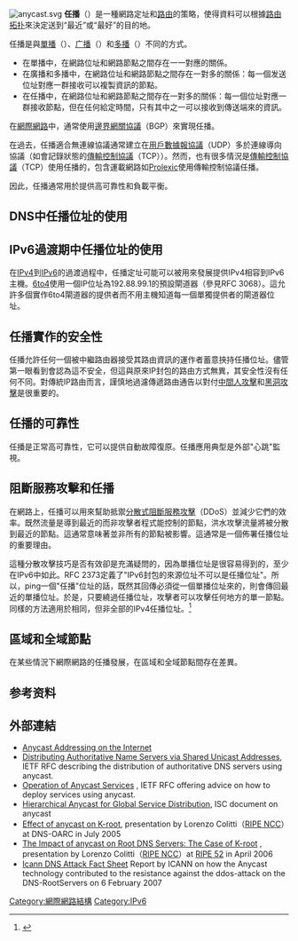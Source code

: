 {{refimprove|time=2018-04-26T07:15:34+00:00}}
{{NoteTA|G1=IT}}
{{for|十六国后赵大臣|任播 (十六国)}}
[[File:anycast.svg|right]]
{{routing scheme}}
'''任播'''（{{lang-en|'''anycast'''}}）是一種網路定址和[[路由|路由]]的策略，使得資料可以根據[[网络拓扑|路由拓扑]]來決定送到“最近”或“最好”的目的地。

任播是與[[單播|單播]]（{{lang|en|unicast}}）、[[廣播_(網路)|广播]]（{{lang|en|broadcast}}）和[[多播|多播]]（{{lang|en|multicast}}）不同的方式。

* 在單播中，在網路位址和網路節點之間存在一一對應的關係。
* 在廣播和多播中，在網路位址和網路節點之間存在一對多的關係：每一個发送位址對應一群接收可以複製資訊的節點。
* 在任播中，在網路位址和網路節點之間存在一對多的關係：每一個位址對應一群接收節點，但在任何給定時間，只有其中之一可以接收到傳送端來的資訊。

在[[網際網路|網際網路]]中，通常使用[[邊界網關協議|邊界網關協議]]（BGP）來實現任播。

在過去，任播適合無連線協議通常建立在[[用戶數據報協議|用戶數據報協議]]（UDP）多於連線導向協議（如會記錄狀態的[[傳輸控制協議|傳輸控制協議]]（TCP））。然而，也有很多情況是[[傳輸控制協議|傳輸控制協議]]（TCP）使用任播的，包含運載網路如[[Prolexic|Prolexic]]使用傳輸控制協議任播。

因此，任播通常用於提供高可靠性和負載平衡。

== DNS中任播位址的使用 ==

== IPv6過渡期中任播位址的使用 ==
在[[IPv4|IPv4]]到[[IPv6|IPv6]]的過渡過程中，任播定址可能可以被用來發展提供IPv4相容到IPv6主機。[[6to4|6to4]]使用一個IP位址為192.88.99.1的預設閘道器（參見RFC 3068）。這允許多個實作6to4閘道器的提供者而不用主機知道每一個單獨提供者的閘道器位址。

== 任播實作的安全性 ==
任播允許任何一個被中繼路由器接受其路由資訊的運作者蓄意挾持任播位址。儘管第一眼看到會認為這不安全，但這與原來IP封包的路由方式無異，其安全性沒有任何不同。對傳統IP路由而言，謹慎地過濾傳遞路由通告以對付[[中間人攻擊|中間人攻擊]]和[[黑洞攻擊|黑洞攻擊]]是很重要的。

== 任播的可靠性 ==
任播是正常高可靠性，它可以提供自動故障復原。任播應用典型是外部"心跳"監視。

== 阻斷服務攻擊和任播 ==
在網路上，任播可以用來幫助抵禦[[分散式阻斷服務攻擊|分散式阻斷服務攻擊]]（DDoS）並減少它們的效率。既然流量是導到最近的而非攻擊者程式能控制的節點，洪水攻擊流量將被分散到最近的節點。這通常意味著並非所有的節點被影響。這通常是一個佈署任播位址的重要理由。

這種分散攻擊技巧是否有效卻是充滿疑問的，因為單播位址是很容易得到的，至少在IPv6中如此。RFC 2373定義了"IPv6封包的來源位址不可以是任播位址"。所以，ping一個"任播"位址的話，既然其回傳必須從一個單播位址來的，則會傳回最近的單播位址。於是，只要繞過任播位址，攻擊者可以攻擊任何地方的單一節點。同樣的方法適用於相同，但非全部的IPv4任播位址。<ref>{{cite journal|author1=IEEE|title=IP anycast point-to-（any）point communication|journal=Internet Computing, IEEE|date=2002-08-07|volume=6|issue=2|pages=94 - 98|doi=10.1109/4236.991450|url=http://ieeexplore.ieee.org/iel5/4236/21386/00991450.pdf}}</ref>

== 區域和全域節點 ==
在某些情況下網際網路的任播發展，在區域和全域節點間存在差異。

== 参考资料 ==
{{Reflist}}

== 外部連結 ==
* [https://web.archive.org/web/20081201115617/http://aharp.ittns.northwestern.edu/papers/k5-anycast/index.html Anycast Addressing on the Internet]
* [https://web.archive.org/web/20081206201740/http://www.ietf.org/rfc/rfc3258.txt Distributing Authoritative Name Servers via Shared Unicast Addresses], IETF RFC describing the distribution of authoritative DNS servers using anycast.
* [http://www.ietf.org/rfc/rfc4786.txt Operation of Anycast Services] {{Wayback|url=http://www.ietf.org/rfc/rfc4786.txt |date=20181014114756 }}, IETF RFC offering advice on how to deploy services using anycast.
* [https://web.archive.org/web/20120708100314/http://www.isc.org/index.pl?%2Fpubs%2Ftn%2F%3Ftn=isc-tn-2003-1.html Hierarchical Anycast for Global Service Distribution], ISC document on anycast
* [https://web.archive.org/web/20080704152303/http://www.ripe.net/info/ncc/presentations/anycast-kroot.pdf Effect of anycast on K-root], presentation by Lorenzo Colitti（[[RIPE_NCC|RIPE NCC]]）at DNS-OARC in July 2005
* [http://www.ripe.net/ripe/meetings/ripe-52/presentations/ripe52-plenary-kroot-anycast.pdf The Impact of anycast on Root DNS Servers: The Case of K-root] {{Wayback|url=http://www.ripe.net/ripe/meetings/ripe-52/presentations/ripe52-plenary-kroot-anycast.pdf |date=20101205110813 }}, presentation by Lorenzo Colitti（[[RIPE_NCC|RIPE NCC]]）at [http://www.ripe.net/ripe/meetings/ripe-52/ RIPE 52] {{Wayback|url=http://www.ripe.net/ripe/meetings/ripe-52/ |date=20110121212835 }} in April 2006
* [http://icann.org/announcements/announcement-08mar07.htm Icann DNS Attack Fact Sheet] {{Wayback|url=http://icann.org/announcements/announcement-08mar07.htm |date=20080706003750 }} Report by ICANN on how the Anycast technology contributed to the resistance against the ddos-attack on the DNS-RootServers on 6 February 2007

[[Category:網際網路結構|Category:網際網路結構]]
[[Category:IPv6|Category:IPv6]]